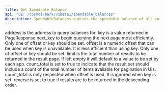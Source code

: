 ```yaml
---
title: Get Spendable Balance
api: "GET /cosmos/bank/v1beta1/spendable_balances"
description: SpendableBalances queries the spendable balance of all coins for a single account.
---
```


<ParamField path="address" type="string" required>
  address is the address to query balances for.
</ParamField>

<ParamField path="pagination.key" type="string">
  key is a value returned in PageResponse.next_key to begin querying the next
  page most efficiently. Only one of offset or key should be set.
</ParamField>

<ParamField path="pagination.offset" type="string">
  offset is a numeric offset that can be used when key is unavailable. It is
  less efficient than using key. Only one of offset or key should be set.
</ParamField>

<ParamField path="pagination.limit" type="string">
  limit is the total number of results to be returned in the result page. If
  left empty it will default to a value to be set by each app.
</ParamField>

<ParamField path="pagination.count_total" type="boolean">
  count_total is set to true to indicate that the result set should include a
  count of the total number of items available for pagination in UIs.
  count_total is only respected when offset is used. It is ignored when key is
  set.
</ParamField>

<ParamField path="pagination.reverse" type="boolean">
  reverse is set to true if results are to be returned in the descending order.
</ParamField>
